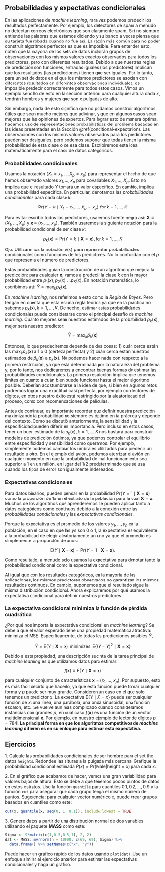## Probabilidades y expectativas condicionales

En las aplicaciones de _machine learning_, rara vez podemos predecir los resultados perfectamente. Por ejemplo, los detectores de spam a menudo no detectan correos electrónicos que son claramente spam, Siri no siempre entiende las palabras que estamos diciendo y su banco a veces piensa que su tarjeta fue robada cuando no fue así. La razón más común para no poder construir algoritmos perfectos es que es imposible. Para entender esto, noten que la mayoría de los sets de datos incluirán grupos de observaciones con los mismos valores exactos observados para todos los predictores, pero con diferentes resultados. Debido a que nuestras reglas de predicción son funciones, entradas iguales (los predictores) implican que los resultados (las predicciones) tienen que ser iguales. Por lo tanto, para un set de datos en el que los mismos predictores se asocian con diferentes resultados en diferentes observaciones individuales, es imposible predecir correctamente para todos estos casos. Vimos un ejemplo sencillo de esto en la sección anterior: para cualquier altura dada $x$, tendrán hombres y mujeres que son $x$ pulgadas de alto.

Sin embargo, nada de esto significa que no podamos construir algoritmos útiles que sean mucho mejores que adivinar, y que en algunos casos sean mejores que las opiniones de expertos. Para lograr esto de manera óptima, hacemos uso de representaciones probabilísticas del problema basadas en las ideas presentadas en la Sección \@ref(conditional-expectation). Las observaciones con los mismos valores observados para los predictores pueden ser desiguales, pero podemos suponer que todas tienen la misma probabilidad de esta clase o de esa clase. Escribiremos esta idea matemáticamente para el caso de datos categóricos.

### Probabilidades condicionales

Usamos la notación $(X_1 = x_1,\dots,X_p=x_p)$ para representar el hecho de que hemos observado valores $x_1, \dots ,x_p$ para covariables $X_1, \dots, X_p$. Esto no implica que el resultado $Y$ tomará un valor específico. En cambio, implica una probabilidad específica. En particular, denotamos las _probabilidades condicionales_ para cada clase $k$:

$$
\mbox{Pr}(Y=k \mid X_1 = x_1,\dots,X_p=x_p), \, \mbox{for}\,k=1,\dots,K
$$

Para evitar escribir todos los predictores, usaremos fuente negra así: $\mathbf{X} \equiv (X_1,\dots,X_p)$ y $\mathbf{x} \equiv (x_1,\dots,x_p)$. También usaremos la siguiente notación para la probabilidad condicional de ser clase $k$:

$$
p_k(\mathbf{x}) = \mbox{Pr}(Y=k \mid \mathbf{X}=\mathbf{x}), \, \mbox{for}\, k=1,\dots,K
$$

Ojo: Utilizaremos la notación $p(x)$ para representar probabilidades condicionales como funciones de los predictores. No lo confundan con el $p$ que representa el número de predictores.

Estas probabilidades guían la construcción de un algoritmo que mejora la predicción: para cualquier $\mathbf{x}$, vamos a predecir la clase $k$ con la mayor probabilidad entre $p_1(x), p_2(x), \dots p_K(x)$. En notación matemática, lo escribimos así: $\hat{Y} = \max_k p_k(\mathbf{x})$.

En _machine learning_, nos referimos a esto como  la _Regla de Bayes_. Pero tengan en cuenta que esta es una regla teórica ya que en la práctica no sabemos $p_k(\mathbf{x}), k=1,\dots,K$. De hecho, estimar estas probabilidades condicionales puede considerarse como el principal desafío de _machine learning_. Cuanto mejores sean nuestros estimados de la probabilidad $\hat{p}_k(\mathbf{x})$, mejor será nuestro predictor:

$$\hat{Y} = \max_k \hat{p}_k(\mathbf{x})$$

Entonces, lo que predeciremos depende de dos cosas: 1) cuán cerca están las $\max_k p_k(\mathbf{x})$ a 1 o 0 (certeza perfecta)
y 2) cuán cerca están nuestros estimados de $\hat{p}_k(\mathbf{x})$ a $p_k(\mathbf{x})$. No podemos hacer nada con respecto a la primera restricción, ya que está determinada por la naturaleza del problema y, por lo tanto, nos dedicaremos a encontrar buenas formas de estimar las probabilidades condicionales. La primera restricción implica que tenemos límites en cuanto a cuán bien puede funcionar hasta el mejor algoritmo posible. Deberían acostumbrarse a la idea de que, si bien en algunos retos podremos lograr una exactitud casi perfecta, por ejemplo con lectores de dígitos, en otros nuestro éxito está restringido por la aleatoriedad del proceso, como con recomendaciones de películas.

Antes de continuar, es importante recordar que definir nuestra predicción maximizando la probabilidad no siempre es óptimo en la práctica y depende del contexto. Como se discutió anteriormente, la sensibilidad y la especificidad pueden diferir en importancia. Pero incluso en estos casos, tener un buen estimado de la $p_k(x), k=1,\dots,K$ nos bastará para construir modelos de predicción óptimos, ya que podemos controlar el equilibrio entre especificidad y sensibilidad como queramos. Por ejemplo, simplemente podemos cambiar los umbrales utilizados para predecir un resultado u otro. En el ejemplo del avión, podemos aterrizar el avión en cualquier momento en que la probabilidad de mal funcionamiento sea superior a 1 en un millón, en lugar del 1/2 predeterminado que se usa cuando los tipos de error son igualmente indeseados.

### Expectativas condicionales

Para datos binarios, pueden pensar en la probabilidad $\mbox{Pr}(Y=1 \mid \mathbf{X}=\mathbf{x})$ como la proporción de 1s en el estrato de la población para la cual $\mathbf{X}=\mathbf{x}$. Muchos de los algoritmos que aprenderemos se pueden aplicar tanto a datos categóricos como continuos debido a la conexión entre las _probabilidades condicionales_ y las _expectativas condicionales_.

Porque la expectativa es el promedio de los valores $y_1,\dots,y_n$ en la población, en el caso en que las $y$s son 0 o 1, la expectativa es equivalente a la probabilidad de elegir aleatoriamente un uno ya que el promedio es simplemente la proporción de unos:

$$
\mbox{E}(Y \mid \mathbf{X}=\mathbf{x})=\mbox{Pr}(Y=1 \mid \mathbf{X}=\mathbf{x}).
$$

Como resultado, a menudo solo usamos la expectativa para denotar tanto la probabilidad condicional como la expectativa condicional.

Al igual que con los resultados categóricos, en la mayoría de las aplicaciones, los mismos predictores observados no garantizan los mismos resultados continuos. En cambio, suponemos que el resultado sigue la misma distribución condicional. Ahora explicaremos por qué usamos la expectativa condicional para definir nuestros predictores.


### La expectativa condicional minimiza la función de pérdida cuadrática

¿Por qué nos importa la expectativa condicional en _machine learning_? Se debe a que el valor esperado tiene una propiedad matemática atractiva: minimiza el MSE. Específicamente, de todas las predicciones posibles $\hat{Y}$,

$$
\hat{Y} = \mbox{E}(Y \mid \mathbf{X}=\mathbf{x}) \, \mbox{ minimizes } \, \mbox{E}\{ (\hat{Y} - Y)^2 \mid \mathbf{X}=\mathbf{x} \}
$$

Debido a esta propiedad, una descripción sucinta de la tarea principal de _machine learning_ es que utilizamos datos para estimar:

$$
f(\mathbf{x}) \equiv \mbox{E}( Y \mid \mathbf{X}=\mathbf{x} )
$$

para cualquier conjunto de características $\mathbf{x} = (x_1, \dots, x_p)$. Por supuesto, esto es más fácil decirlo que hacerlo, ya que esta función puede tomar cualquier forma y $p$ puede ser muy grande. Consideren un caso en el que solo tenemos un predictor $x$. La expectativa $\mbox{E}\{ Y \mid X=x \}$ puede ser cualquier función de $x$: una línea, una parábola, una onda sinusoidal, una función escalón, etc.. Se vuelve aún más complicado cuando consideramos instancias con grandes $p$, en cual caso $f(\mathbf{x})$ es una función de un vector multidimensional $\mathbf{x}$. Por ejemplo, en nuestro ejemplo de lector de dígitos $p = 784$! **La principal forma en que los algoritmos competitivos de _machine learning_ difieren es en su enfoque para estimar esta expectativa. **


## Ejercicios

1\. Calcule las probabilidades condicionales de ser hombre para el set the datos `heights`. Redondee las alturas a la pulgada más cercana. Grafique la probabilidad condicional estimada $P(x) = \mbox{Pr}(\mbox{Male} | \mbox{height}=x)$ para cada $x$.


2\. En el gráfico que acabamos de hacer, vemos una gran variabilidad para valores bajos de altura. Esto se debe a que tenemos pocos puntos de datos en estos estratos. Use la función `quantile` para cuantiles $0.1,0.2,\dots,0.9$ y la función `cut` para asegurar que cada grupo tenga el mismo número de puntos. Sugerencia: para cualquier vector numérico `x`, puede crear grupos basados en cuantiles como este:

```r
cut(x, quantile(x, seq(0, 1, 0.1)), include.lowest = TRUE)
```

3\. Genere datos a partir de una distribución normal de dos variables utilizando el paquete __MASS__ como este:

```r
Sigma <- 9*matrix(c(1,0.5,0.5,1), 2, 2)
dat <- MASS::mvrnorm(n = 10000, c(69, 69), Sigma) %>%
  data.frame() %>% setNames(c("x", "y"))
```

Puede hacer un gráfico rápido de los datos usando `plot(dat)`. Use un enfoque similar al ejercicio anterior para estimar las expectativas condicionales y haga un gráfico.


